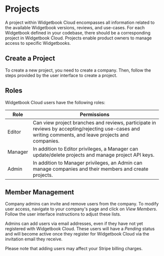 # Projects

A project within Widgetbook Cloud encompasses all information related to the available Widgetbook versions, reviews, and use-cases. For each Widgetbook defined in your codebase, there should be a corresponding project in Widgetbook Cloud. Projects enable product owners to manage access to specific Widgetbooks.

## Create a Project

To create a new project, you need to create a company.
Then, follow the steps provided by the user interface to create a project.

## Roles

Widgetbook Cloud users have the following roles:

| Role    | Permissions                                                                                                                                            |
|---------|--------------------------------------------------------------------------------------------------------------------------------------------------------|
| Editor  | Can view project branches and reviews, participate in reviews by accepting/rejecting use-cases and writing comments, and leave projects and companies. |
| Manager | In addition to Editor privileges, a Manager can update/delete projects and manage project API keys.                                                    |
| Admin   | In addition to Manager privileges, an Admin can manage companies and their members and create projects.                                                |

## Member Management

Company admins can invite and remove users from the company. To modify user access, navigate to your company's page and click on _View Members_. Follow the user interface instructions to adjust these lists.

Admins can add users via email addresses, even if they have not yet registered with Widgetbook Cloud. These users will have a _Pending_ status and will become active once they register for Widgetbook Cloud via the invitation email they receive.

Please note that adding users may affect your Stripe billing charges.
